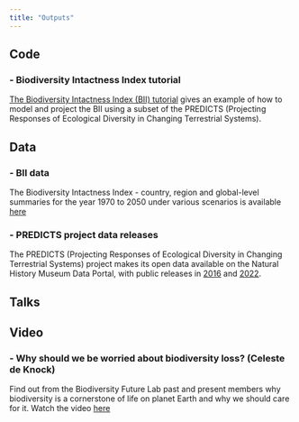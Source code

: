 ```yaml
---
title: "Outputs"
---
```


## Code

### - Biodiversity Intactness Index tutorial

[The Biodiversity Intactness Index (BII) tutorial](https://adrianadepalma.github.io/BII_tutorial/) gives an example of how to model and project the BII using a subset of the PREDICTS (Projecting Responses of Ecological Diversity in Changing Terrestrial Systems).

## Data

### - BII data

The Biodiversity Intactness Index - country, region and global-level summaries for the year 1970 to 2050 under various scenarios is available [here](https://data.nhm.ac.uk/dataset/bii-bte)

### - PREDICTS project data releases

The PREDICTS (Projecting Responses of Ecological Diversity in Changing Terrestrial Systems) project makes its open data available on the Natural History Museum Data Portal, with public releases in [2016](https://data.nhm.ac.uk/dataset/the-2016-release-of-the-predicts-database-v1-1) and [2022](https://data.nhm.ac.uk/dataset/release-of-data-added-to-the-predicts-database-november-2022).

## Talks

## Video

### - Why should we be worried about biodiversity loss? (Celeste de Knock)

Find out from the Biodiversity Future Lab past and present members why biodiversity is a cornerstone of life on planet Earth and why we should care for it. Watch the video [here](https://www.youtube.com/watch?v=yFN21MYiZ8A&t=9s)
